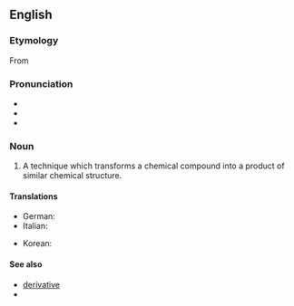 ==English==

===Etymology===
From {{suffix|en|derivatize|ation}}

===Pronunciation===
* {{IPA|en|/dəˌɹɪvətəˈzeɪʃən/}}
* {{hyph|en|de|riv|a|ti|za|tion}}
* {{rhymes|en|eɪʃən}}

===Noun===
{{en-noun}}

# {{lb|en|chemistry}} A technique which transforms a chemical compound into a product of similar chemical structure.

====Translations====
{{trans-top|technique for transforming a chemical}}
* German: {{t|de|Derivatisierung|f}}
* Italian: {{t|it|derivatizzazione|f}}
{{trans-mid}}
* Korean: {{t|ko|유도체화}}
{{trans-bottom}}

====See also====
* [[derivative]]
* {{pedia}}